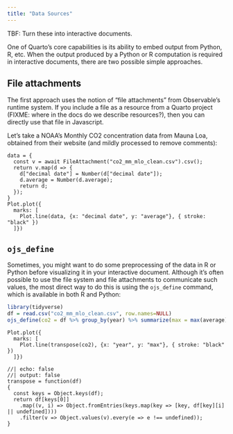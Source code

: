 ```yaml
---
title: "Data Sources"
---
```


TBF: Turn these into interactive documents.

One of Quarto's core capabilities is its ability to embed output from Python, R, etc. 
When the output produced by a Python or R computation is required in interactive documents, there are two possible simple approaches.

## File attachments

The first approach uses the notion of "file attachments" from Observable's runtime system. If you include a file as a resource from a Quarto project (FIXME: where in the docs do we describe resources?), then you can directly use that file in Javascript.

Let's take a NOAA's Monthly CO2 concentration data from Mauna Loa, obtained from their website (and mildly processed to remove comments):

```ojs
data = {
  const v = await FileAttachment("co2_mm_mlo_clean.csv").csv();
  return v.map(d => { 
    d["decimal date"] = Number(d["decimal date"]);
    d.average = Number(d.average); 
    return d; 
  });
}
Plot.plot({
  marks: [
    Plot.line(data, {x: "decimal date", y: "average"}, { stroke: "black" })
  ]})
```

## `ojs_define`

Sometimes, you might want to do some preprocessing of the data in R or Python before visualizing it in your interactive document. Although it's often possible to use the file system and file attachments to communicate such values, the most direct way to do this is using the `ojs_define` command, which is available in both R and Python:

```r
library(tidyverse)
df = read.csv("co2_mm_mlo_clean.csv", row.names=NULL)
ojs_define(co2 = df %>% group_by(year) %>% summarize(max = max(average)))
```

```ojs
Plot.plot({
  marks: [
    Plot.line(transpose(co2), {x: "year", y: "max"}, { stroke: "black" })
  ]})
```

```ojs
//| echo: false
//| output: false
transpose = function(df)
{
  const keys = Object.keys(df);
  return df[keys[0]]
    .map((v, i) => Object.fromEntries(keys.map(key => [key, df[key][i] || undefined])))
    .filter(v => Object.values(v).every(e => e !== undefined));
}
```

